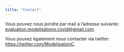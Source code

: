 ```yaml
---
title: "Contact"
---
```


Vous pouvez nous joindre par mail à l'adresse suivante: [evaluation.modelisations.covid\@gmail.com](mailto:%20evaluation.modelisations.covid@gmail.com).

Vous pouvez également nous contacter via twitter: <https://twitter.com/ModelisationC>.
